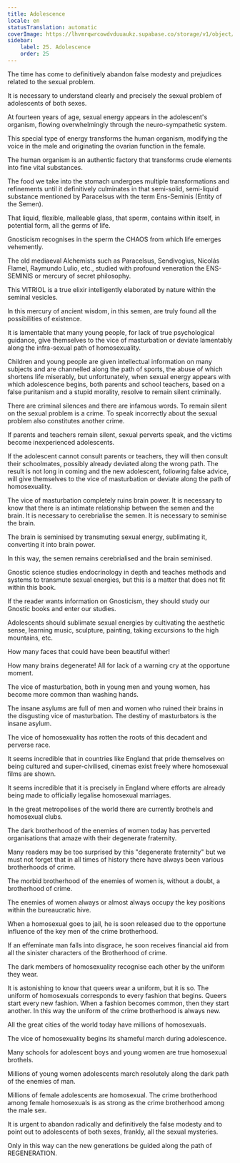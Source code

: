 ```yaml
---
title: Adolescence
locale: en
statusTranslation: automatic
coverImage: https://lhvmrqwrcowdvduuaukz.supabase.co/storage/v1/object/public/strapi-uploads/small_cover-educacion-fundamental.webp-2d51a7828a2b1309555be27f7e2a61a0.webp
sidebar:
    label: 25. Adolescence
    order: 25
---
```

The time has come to definitively abandon false modesty and prejudices related to the sexual problem.

It is necessary to understand clearly and precisely the sexual problem of adolescents of both sexes.

At fourteen years of age, sexual energy appears in the adolescent's organism, flowing overwhelmingly through the neuro-sympathetic system.

This special type of energy transforms the human organism, modifying the voice in the male and originating the ovarian function in the female.

The human organism is an authentic factory that transforms crude elements into fine vital substances.

The food we take into the stomach undergoes multiple transformations and refinements until it definitively culminates in that semi-solid, semi-liquid substance mentioned by Paracelsus with the term Ens-Seminis (Entity of the Semen).

That liquid, flexible, malleable glass, that sperm, contains within itself, in potential form, all the germs of life.

Gnosticism recognises in the sperm the CHAOS from which life emerges vehemently.

The old mediaeval Alchemists such as Paracelsus, Sendivogius, Nicolás Flamel, Raymundo Lulio, etc., studied with profound veneration the ENS-SEMINIS or mercury of secret philosophy.

This VITRIOL is a true elixir intelligently elaborated by nature within the seminal vesicles.

In this mercury of ancient wisdom, in this semen, are truly found all the possibilities of existence.

It is lamentable that many young people, for lack of true psychological guidance, give themselves to the vice of masturbation or deviate lamentably along the infra-sexual path of homosexuality.

Children and young people are given intellectual information on many subjects and are channelled along the path of sports, the abuse of which shortens life miserably, but unfortunately, when sexual energy appears with which adolescence begins, both parents and school teachers, based on a false puritanism and a stupid morality, resolve to remain silent criminally.

There are criminal silences and there are infamous words. To remain silent on the sexual problem is a crime. To speak incorrectly about the sexual problem also constitutes another crime.

If parents and teachers remain silent, sexual perverts speak, and the victims become inexperienced adolescents.

If the adolescent cannot consult parents or teachers, they will then consult their schoolmates, possibly already deviated along the wrong path. The result is not long in coming and the new adolescent, following false advice, will give themselves to the vice of masturbation or deviate along the path of homosexuality.

The vice of masturbation completely ruins brain power. It is necessary to know that there is an intimate relationship between the semen and the brain. It is necessary to cerebrialise the semen. It is necessary to seminise the brain.

The brain is seminised by transmuting sexual energy, sublimating it, converting it into brain power.

In this way, the semen remains cerebrialised and the brain seminised.

Gnostic science studies endocrinology in depth and teaches methods and systems to transmute sexual energies, but this is a matter that does not fit within this book.

If the reader wants information on Gnosticism, they should study our Gnostic books and enter our studies.

Adolescents should sublimate sexual energies by cultivating the aesthetic sense, learning music, sculpture, painting, taking excursions to the high mountains, etc.

How many faces that could have been beautiful wither!

How many brains degenerate! All for lack of a warning cry at the opportune moment.

The vice of masturbation, both in young men and young women, has become more common than washing hands.

The insane asylums are full of men and women who ruined their brains in the disgusting vice of masturbation. The destiny of masturbators is the insane asylum.

The vice of homosexuality has rotten the roots of this decadent and perverse race.

It seems incredible that in countries like England that pride themselves on being cultured and super-civilised, cinemas exist freely where homosexual films are shown.

It seems incredible that it is precisely in England where efforts are already being made to officially legalise homosexual marriages.

In the great metropolises of the world there are currently brothels and homosexual clubs.

The dark brotherhood of the enemies of women today has perverted organisations that amaze with their degenerate fraternity.

Many readers may be too surprised by this "degenerate fraternity" but we must not forget that in all times of history there have always been various brotherhoods of crime.

The morbid brotherhood of the enemies of women is, without a doubt, a brotherhood of crime.

The enemies of women always or almost always occupy the key positions within the bureaucratic hive.

When a homosexual goes to jail, he is soon released due to the opportune influence of the key men of the crime brotherhood.

If an effeminate man falls into disgrace, he soon receives financial aid from all the sinister characters of the Brotherhood of crime.

The dark members of homosexuality recognise each other by the uniform they wear.

It is astonishing to know that queers wear a uniform, but it is so. The uniform of homosexuals corresponds to every fashion that begins. Queers start every new fashion. When a fashion becomes common, then they start another. In this way the uniform of the crime brotherhood is always new.

All the great cities of the world today have millions of homosexuals.

The vice of homosexuality begins its shameful march during adolescence.

Many schools for adolescent boys and young women are true homosexual brothels.

Millions of young women adolescents march resolutely along the dark path of the enemies of man.

Millions of female adolescents are homosexual. The crime brotherhood among female homosexuals is as strong as the crime brotherhood among the male sex.

It is urgent to abandon radically and definitively the false modesty and to point out to adolescents of both sexes, frankly, all the sexual mysteries.

Only in this way can the new generations be guided along the path of REGENERATION.

